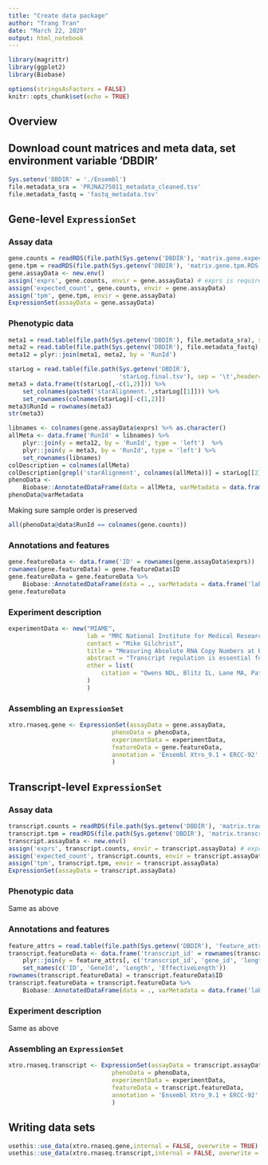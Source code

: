 ```yaml
---
title: "Create data package"
author: "Trang Tran"
date: "March 22, 2020"
output: html_notebook
---
```


```r
library(magrittr)
library(ggplot2)
library(Biobase)

options(stringsAsFactors = FALSE)
knitr::opts_chunk$set(echo = TRUE)
```

## Overview

## Download count matrices and meta data, set environment variable 'DBDIR'

```r
Sys.setenv('DBDIR' = './Ensembl')
file.metadata_sra = 'PRJNA275011_metadata_cleaned.tsv'
file.metadata_fastq = 'fastq_metadata.tsv'
```


## Gene-level `ExpressionSet`

### Assay data

```r
gene.counts = readRDS(file.path(Sys.getenv('DBDIR'), 'matrix.gene.expected_count.RDS'))
gene.tpm = readRDS(file.path(Sys.getenv('DBDIR'), 'matrix.gene.tpm.RDS'))
gene.assayData <- new.env()
assign('exprs', gene.counts, envir = gene.assayData) # exprs is required
assign('expected_count', gene.counts, envir = gene.assayData)
assign('tpm', gene.tpm, envir = gene.assayData)
ExpressionSet(assayData = gene.assayData)
```


### Phenotypic data

```r
meta1 = read.table(file.path(Sys.getenv('DBDIR'), file.metadata_sra), sep = '\t', header = TRUE)
meta2 = read.table(file.path(Sys.getenv('DBDIR'), file.metadata_fastq), sep = '\t', header = TRUE)
meta12 = plyr::join(meta1, meta2, by = 'RunId')


```

```r
starLog = read.table(file.path(Sys.getenv('DBDIR'),
                               'starLog.final.tsv'), sep = '\t',header=TRUE)
meta3 = data.frame(t(starLog[,-c(1,2)])) %>%
    set_colnames(paste0('starAlignment.',starLog[[1]])) %>%
    set_rownames(colnames(starLog)[-c(1,2)])
meta3$RunId = rownames(meta3)
str(meta3)
```

```r
libnames <- colnames(gene.assayData$exprs) %>% as.character()
allMeta <- data.frame('RunId' = libnames) %>%
    plyr::join(y = meta12, by = 'RunId', type = 'left')  %>%
    plyr::join(y = meta3, by = 'RunId', type = 'left') %>%
    set_rownames(libnames)
colDescription = colnames(allMeta)
colDescription[grepl('starAlignment', colnames(allMeta))] = starLog[[2]]
phenoData <-
    Biobase::AnnotatedDataFrame(data = allMeta, varMetadata = data.frame('labelDescription' = colDescription, row.names = colnames(allMeta)))
phenoData@varMetadata
```

Making sure sample order is preserved

```r
all(phenoData@data$RunId == colnames(gene.counts))
```

### Annotations and features

```r
gene.featureData <- data.frame('ID' = rownames(gene.assayData$exprs))
rownames(gene.featureData) = gene.featureData$ID
gene.featureData = gene.featureData %>%
    Biobase::AnnotatedDataFrame(data = ., varMetadata = data.frame('labelDescription' = colnames(.), row.names = colnames(.)))
gene.featureData
```

### Experiment description

```r
experimentData <- new("MIAME",
                      lab = "MRC National Institute for Medical Research",
                      contact = "Mike Gilchrist",
                      title = "Measuring Absolute RNA Copy Numbers at High Temporal Resolution Reveals Transcriptome Kinetics in Development",
                      abstract = "Transcript regulation is essential for cell function, and misregulation can lead to disease. Despite technologies to survey the transcriptome, we lack a comprehensive understanding of transcript kinetics, which limits quantitative biology. This is an acute challenge in embryonic development where rapid changes in gene expression dictate cell fate decisions. By ultra-high frequency sampling of Xenopus embryos and absolute normalization of sequence reads, we present smooth gene expression trajectories in absolute transcript numbers. During a developmental period approximating the first 8 weeks of human gestation, transcript kinetics vary by 8 orders of magnitude. Ordering genes by expression dynamics, we find temporal synexpression predicts common gene function. Remarkably, a single parameter, the characteristic timescale, can classify transcript kinetics globally and distinguish genes regulating development from those involved in cellular metabolism. Overall, our analysis provides unprecedented insight into the reorganization of maternal and embryonic transcripts and redefines our ability to perform quantitative biology.",
                      other = list(
                          citation = "Owens NDL, Blitz IL, Lane MA, Patrushev I et al. Measuring Absolute RNA Copy Numbers at High Temporal Resolution Reveals Transcriptome Kinetics in Development. Cell Rep 2016 Jan 26;14(3):632-647. PMID: 26774488"
                      )
                      )
```

### Assembling an `ExpressionSet`

```r
xtro.rnaseq.gene <- ExpressionSet(assayData = gene.assayData,
                             phenoData = phenoData,
                             experimentData = experimentData,
                             featureData = gene.featureData,
                             annotation = 'Ensembl Xtro_9.1 + ERCC-92'
                             )
```

## Transcript-level `ExpressionSet`

### Assay data

```r
transcript.counts = readRDS(file.path(Sys.getenv('DBDIR'), 'matrix.transcripts.expected_count.RDS'))
transcript.tpm = readRDS(file.path(Sys.getenv('DBDIR'), 'matrix.transcripts.tpm.RDS'))
transcript.assayData <- new.env()
assign('exprs', transcript.counts, envir = transcript.assayData) # exprs is required
assign('expected_count', transcript.counts, envir = transcript.assayData)
assign('tpm', transcript.tpm, envir = transcript.assayData)
ExpressionSet(assayData = transcript.assayData)
```

### Phenotypic data

Same as above

### Annotations and features

```r
feature_attrs = read.table(file.path(Sys.getenv('DBDIR'), 'feature_attrs.transcripts.tsv'), sep = '\t', header=TRUE, colClasses = 'character')
transcript.featureData <- data.frame('transcript_id' = rownames(transcript.assayData$exprs)) %>%
    plyr::join(y = feature_attrs[, c('transcript_id', 'gene_id', 'length', 'effective_length')], by = 'transcript_id', type = 'left') %>%
    set_names(c('ID', 'GeneId', 'Length', 'EffectiveLength'))
rownames(transcript.featureData) = transcript.featureData$ID
transcript.featureData = transcript.featureData %>%
    Biobase::AnnotatedDataFrame(data = ., varMetadata = data.frame('labelDescription' = colnames(.), row.names = colnames(.)))
```

### Experiment description

Same as above

### Assembling an `ExpressionSet`

```r
xtro.rnaseq.transcript <- ExpressionSet(assayData = transcript.assayData,
                             phenoData = phenoData,
                             experimentData = experimentData,
                             featureData = transcript.featureData,
                             annotation = 'Ensembl Xtro_9.1 + ERCC-92'
                             )
```

## Writing data sets

```r
usethis::use_data(xtro.rnaseq.gene,internal = FALSE, overwrite = TRUE)
usethis::use_data(xtro.rnaseq.transcript,internal = FALSE, overwrite = TRUE)
```

